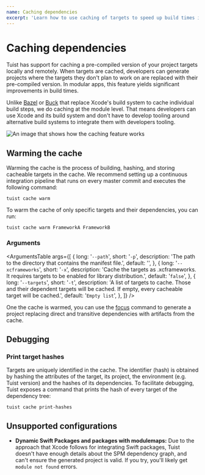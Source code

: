 ```yaml
---
name: Caching dependencies
excerpt: 'Learn how to use caching of targets to speed up build times in your projects.'
---
```


# Caching dependencies

Tuist has support for caching a pre-compiled version of your project targets locally and remotely.
When targets are cached, developers can generate projects where the targets they don't plan to work on are replaced with their pre-compiled version.
In modular apps, this feature yields significant improvements in build times.

Unlike [Bazel](https://bazel.build/) or [Buck](https://buck.build/) that replace Xcode's build system to cache individual build steps,
we do caching at the module level. That means developers can use Xcode and its build system and don't have to develop tooling around alternative build systems to integrate them with developers tooling.

![An image that shows how the caching feature works](./cache.png)

## Warming the cache

Warming the cache is the process of building, hashing, and storing cacheable targets in the cache.
We recommend setting up a continuous integration pipeline that runs on every master commit and executes the following command:

```
tuist cache warm
```

To warm the cache of only specific targets and their dependencies, you can run:
```
tuist cache warm FrameworkA FrameworkB
```

### Arguments

<ArgumentsTable
  args={[
    {
      long: '`--path`',
      short: '`-p`',
      description: 'The path to the directory that contains the manifest file.',
      default: '',
    },
    {
      long: '`--xcframeworks`',
      short: '`-x`',
      description:
        'Cache the targets as .xcframeworks. It requires targets to be enabled for library distribution.',
      default: '`false`',
    },
    {
      long: '`--targets`',
      short: '`-t`',
      description:
        'A list of targets to cache. Those and their dependent targets will be cached. If empty, every cacheable target will be cached.',
      default: '`Empty list`',
    },
  ]}
/>

One the cache is warmed, you can use the [focus](/docs/commands/focus/) command to generate a project replacing direct and transitive dependencies with artifacts from the cache.

## Debugging

### Print target hashes

Targets are uniquely identified in the cache. The identifier (hash) is obtained by hashing the attributes of the target, its project,
the environment (e.g. Tuist version) and the hashes of its dependencies.
To facilitate debugging, Tuist exposes a command that prints the hash of every target of the dependency tree:

```
tuist cache print-hashes
```

## Unsupported configurations

- **Dynamic Swift Packages and packages with modulemaps:** Due to the approach that Xcode follows for integrating Swift packages, Tuist doesn't have enough details about the SPM dependency graph, and can't ensure the generated project is valid. If you try, you'll likely get `module not found` errors.
